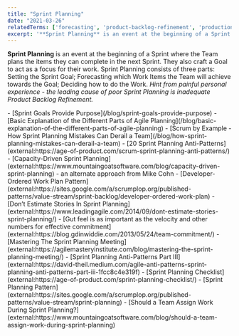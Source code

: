 ```yaml
---
title: "Sprint Planning"
date: "2021-03-26"
relatedTerms: ['forecasting', 'product-backlog-refinement', 'production-support', 'sprint-goal']
excerpt: '**Sprint Planning** is an event at the beginning of a Sprint where the Team plans the'
---
```


**Sprint Planning** is an event at the beginning of a Sprint where the Team plans the items they can complete in the next Sprint. They also craft a Goal to act as a focus for their work. Sprint Planning consists of three parts: Setting the Sprint Goal; Forecasting which Work Items the Team will achieve towards the Goal; Deciding how to do the Work. _Hint from painful personal experience - the leading cause of poor Sprint Planning is inadequate Product Backlog Refinement._

<LinkList heading = "Agile Pain Relief Blog Entries">
- [Sprint Goals Provide Purpose](/blog/sprint-goals-provide-purpose)
- [Basic Explanation of the Different Parts of Agile Planning](/blog/basic-explanation-of-the-different-parts-of-agile-planning)
- [Scrum by Example - How Sprint Planning Mistakes Can Derail a Team](/blog/how-sprint-planning-mistakes-can-derail-a-team)
</LinkList>

<HighlightBox heading="Resource Links" variant="resourceLinks">
- [20 Sprint Planning Anti-Patterns](external:https://age-of-product.com/scrum-sprint-planning-anti-patterns/)
- [Capacity-Driven Sprint Planning](external:https://www.mountaingoatsoftware.com/blog/capacity-driven-sprint-planning) - an alternate approach from Mike Cohn
- [Developer-Ordered Work Plan Pattern](external:https://sites.google.com/a/scrumplop.org/published-patterns/value-stream/sprint-backlog/developer-ordered-work-plan)
- [Don’t Estimate Stories In Sprint Planning](external:https://www.leadingagile.com/2014/09/dont-estimate-stories-sprint-planning/)
- [Gut feel is as important as the velocity and other numbers for effective commitment](external:https://blog.gdinwiddie.com/2013/05/24/team-commitment/)
- [Mastering The Sprint Planning Meeting](external:https://agilemasteryinstitute.com/blog/mastering-the-sprint-planning-meeting/)
- [Sprint Planning Anti-Patterns Part III](external:https://david-theil.medium.com/agile-anti-patterns-sprint-planning-anti-patterns-part-iii-1fcc8c4e319f)
- [Sprint Planning Checklist](external:https://age-of-product.com/sprint-planning-checklist/)
- [Sprint Planning Pattern](external:https://sites.google.com/a/scrumplop.org/published-patterns/value-stream/sprint-planning)
- [Should a Team Assign Work During Sprint Planning?](external:https://www.mountaingoatsoftware.com/blog/should-a-team-assign-work-during-sprint-planning)
</HighlightBox>

